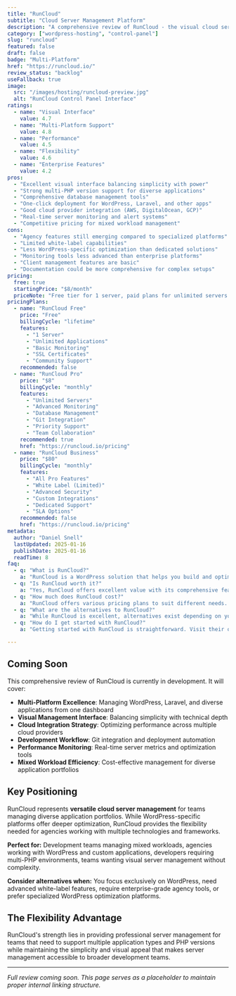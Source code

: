 ```yaml
---
title: "RunCloud"
subtitle: "Cloud Server Management Platform"
description: "A comprehensive review of RunCloud - the visual cloud server management platform offering multi-PHP support, database management, and one-click application deployment for developers and agencies managing diverse workloads."
category: ["wordpress-hosting", "control-panel"]
slug: "runcloud"
featured: false
draft: false
badge: "Multi-Platform"
href: "https://runcloud.io/"
review_status: "backlog"
useFallback: true
image:
  src: "/images/hosting/runcloud-preview.jpg"
  alt: "RunCloud Control Panel Interface"
ratings:
  - name: "Visual Interface"
    value: 4.7
  - name: "Multi-Platform Support"
    value: 4.8
  - name: "Performance"
    value: 4.5
  - name: "Flexibility"
    value: 4.6
  - name: "Enterprise Features"
    value: 4.2
pros:
  - "Excellent visual interface balancing simplicity with power"
  - "Strong multi-PHP version support for diverse applications"
  - "Comprehensive database management tools"
  - "One-click deployment for WordPress, Laravel, and other apps"
  - "Good cloud provider integration (AWS, DigitalOcean, GCP)"
  - "Real-time server monitoring and alert systems"
  - "Competitive pricing for mixed workload management"
cons:
  - "Agency features still emerging compared to specialized platforms"
  - "Limited white-label capabilities"
  - "Less WordPress-specific optimization than dedicated solutions"
  - "Monitoring tools less advanced than enterprise platforms"
  - "Client management features are basic"
  - "Documentation could be more comprehensive for complex setups"
pricing:
  free: true
  startingPrice: "$8/month"
  priceNote: "Free tier for 1 server, paid plans for unlimited servers and advanced features"
pricingPlans:
  - name: "RunCloud Free"
    price: "Free"
    billingCycle: "lifetime"
    features:
      - "1 Server"
      - "Unlimited Applications"
      - "Basic Monitoring"
      - "SSL Certificates"
      - "Community Support"
    recommended: false
  - name: "RunCloud Pro"
    price: "$8"
    billingCycle: "monthly"
    features:
      - "Unlimited Servers"
      - "Advanced Monitoring"
      - "Database Management"
      - "Git Integration"
      - "Priority Support"
      - "Team Collaboration"
    recommended: true
    href: "https://runcloud.io/pricing"
  - name: "RunCloud Business"
    price: "$80"
    billingCycle: "monthly"
    features:
      - "All Pro Features"
      - "White Label (Limited)"
      - "Advanced Security"
      - "Custom Integrations"
      - "Dedicated Support"
      - "SLA Options"
    recommended: false
    href: "https://runcloud.io/pricing"
metadata:
  author: "Daniel Snell"
  lastUpdated: 2025-01-16
  publishDate: 2025-01-16
  readTime: 8
faq:
  - q: "What is RunCloud?"
    a: "RunCloud is a WordPress solution that helps you build and optimize your website with powerful features and excellent performance."
  - q: "Is RunCloud worth it?"
    a: "Yes, RunCloud offers excellent value with its comprehensive feature set, regular updates, and reliable support. It's a solid investment for serious WordPress users."
  - q: "How much does RunCloud cost?"
    a: "RunCloud offers various pricing plans to suit different needs. Check their official website for current pricing and special offers."
  - q: "What are the alternatives to RunCloud?"
    a: "While RunCloud is excellent, alternatives exist depending on your specific needs. Consider your requirements for features, budget, and ease of use when comparing options."
  - q: "How do I get started with RunCloud?"
    a: "Getting started with RunCloud is straightforward. Visit their official website, choose a plan that fits your needs, and follow their setup documentation or tutorials."

---
```


## Coming Soon

This comprehensive review of RunCloud is currently in development. It will cover:

- **Multi-Platform Excellence**: Managing WordPress, Laravel, and diverse applications from one dashboard
- **Visual Management Interface**: Balancing simplicity with technical depth
- **Cloud Integration Strategy**: Optimizing performance across multiple cloud providers
- **Development Workflow**: Git integration and deployment automation
- **Performance Monitoring**: Real-time server metrics and optimization tools
- **Mixed Workload Efficiency**: Cost-effective management for diverse application portfolios

## Key Positioning

RunCloud represents **versatile cloud server management** for teams managing diverse application portfolios. While WordPress-specific platforms offer deeper optimization, RunCloud provides the flexibility needed for agencies working with multiple technologies and frameworks.

**Perfect for:** Development teams managing mixed workloads, agencies working with WordPress and custom applications, developers requiring multi-PHP environments, teams wanting visual server management without complexity.

**Consider alternatives when:** You focus exclusively on WordPress, need advanced white-label features, require enterprise-grade agency tools, or prefer specialized WordPress optimization platforms.

## The Flexibility Advantage

RunCloud's strength lies in providing professional server management for teams that need to support multiple application types and PHP versions while maintaining the simplicity and visual appeal that makes server management accessible to broader development teams.

---

*Full review coming soon. This page serves as a placeholder to maintain proper internal linking structure.*